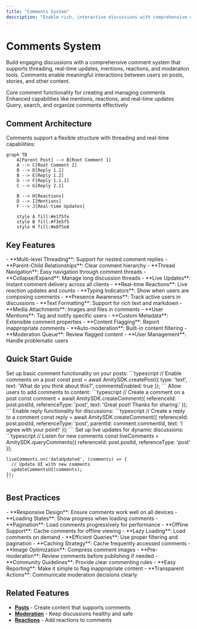 ```yaml
---
title: "Comments System"
description: "Enable rich, interactive discussions with comprehensive comment functionality and real-time updates"
---
```


# Comments System

Build engaging discussions with a comprehensive comment system that supports threading, real-time updates, mentions, reactions, and moderation tools. Comments enable meaningful interactions between users on posts, stories, and other content.

<CardGroup cols={3}>
  <Card title="Basic Operations" icon="message" href="basic-operations/overview">
    Core comment functionality for creating and managing comments
  </Card>
  <Card title="Advanced Features" icon="sparkles" href="advanced-features/overview">
    Enhanced capabilities like mentions, reactions, and real-time updates
  </Card>
  <Card title="Comment Management" icon="list" href="management/overview">
    Query, search, and organize comments effectively
  </Card>
</CardGroup>

## Comment Architecture

Comments support a flexible structure with threading and real-time capabilities:

```mermaid
graph TB
    A[Parent Post] --> B[Root Comment 1]
    A --> C[Root Comment 2]
    B --> D[Reply 1.1]
    B --> E[Reply 1.2]
    D --> F[Reply 1.1.1]
    C --> G[Reply 2.1]
    
    B --> H[Reactions]
    D --> I[Mentions]
    F --> J[Real-time Updates]
    
    style A fill:#e1f5fe
    style B fill:#f3e5f5
    style H fill:#e8f5e8
```

## Key Features

<AccordionGroup>
  <Accordion title="Threaded Discussions">
    - **Multi-level Threading**: Support for nested comment replies
    - **Parent-Child Relationships**: Clear comment hierarchy
    - **Thread Navigation**: Easy navigation through comment threads
    - **Collapse/Expand**: Manage long discussion threads
  </Accordion>
  
  <Accordion title="Real-time Capabilities">
    - **Live Updates**: Instant comment delivery across all clients
    - **Real-time Reactions**: Live reaction updates and counts
    - **Typing Indicators**: Show when users are composing comments
    - **Presence Awareness**: Track active users in discussions
  </Accordion>
  
  <Accordion title="Rich Content Support">
    - **Text Formatting**: Support for rich text and markdown
    - **Media Attachments**: Images and files in comments
    - **User Mentions**: Tag and notify specific users
    - **Custom Metadata**: Extensible comment properties
  </Accordion>
  
  <Accordion title="Moderation Tools">
    - **Content Flagging**: Report inappropriate comments
    - **Auto-moderation**: Built-in content filtering
    - **Moderation Queue**: Review flagged content
    - **User Management**: Handle problematic users
  </Accordion>
</AccordionGroup>

## Quick Start Guide

<Steps>
  <Step title="Enable Comments">
    Set up basic comment functionality on your posts:
    ```typescript
    // Enable comments on a post
    const post = await AmitySDK.createPost({
      type: 'text',
      text: 'What do you think about this?',
      commentsEnabled: true
    });
    ```
  </Step>
  <Step title="Create Comments">
    Allow users to add comments to content:
    ```typescript
    // Create a comment on a post
    const comment = await AmitySDK.createComment({
      referenceId: post.postId,
      referenceType: 'post',
      text: 'Great post! Thanks for sharing.'
    });
    ```
  </Step>
  <Step title="Add Threading">
    Enable reply functionality for discussions:
    ```typescript
    // Create a reply to a comment
    const reply = await AmitySDK.createComment({
      referenceId: post.postId,
      referenceType: 'post',
      parentId: comment.commentId,
      text: 'I agree with your point!'
    });
    ```
  </Step>
  <Step title="Implement Real-time">
    Set up live updates for dynamic discussions:
    ```typescript
    // Listen for new comments
    const liveComments = AmitySDK.queryComments({
      referenceId: post.postId,
      referenceType: 'post'
    });
    
    liveComments.on('dataUpdated', (comments) => {
      // Update UI with new comments
      updateCommentsUI(comments);
    });
    ```
  </Step>
</Steps>

## Best Practices

<AccordionGroup>
  <Accordion title="User Experience">
    - **Responsive Design**: Ensure comments work well on all devices
    - **Loading States**: Show progress when loading comments
    - **Pagination**: Load comments progressively for performance
    - **Offline Support**: Cache comments for offline viewing
  </Accordion>
  
  <Accordion title="Performance">
    - **Lazy Loading**: Load comments on demand
    - **Efficient Queries**: Use proper filtering and pagination
    - **Caching Strategy**: Cache frequently accessed comments
    - **Image Optimization**: Compress comment images
  </Accordion>
  
  <Accordion title="Moderation">
    - **Pre-moderation**: Review comments before publishing if needed
    - **Community Guidelines**: Provide clear commenting rules
    - **Easy Reporting**: Make it simple to flag inappropriate content
    - **Transparent Actions**: Communicate moderation decisions clearly
  </Accordion>
</AccordionGroup>

## Related Features

- **[Posts](../posts/overview)** - Create content that supports comments
- **[Moderation](../moderation/overview)** - Keep discussions healthy and safe
- **[Reactions](../../discovery-engagement/reactions/overview)** - Add reactions to comments
